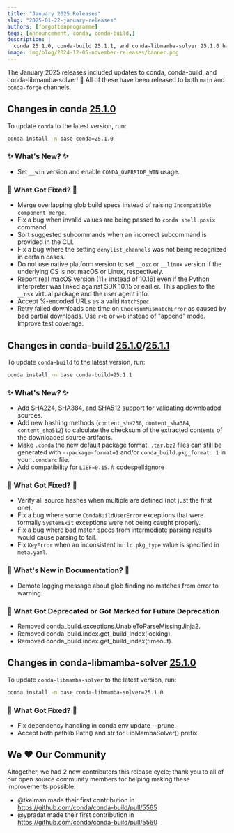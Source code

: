 ```yaml
---
title: "January 2025 Releases"
slug: "2025-01-22-january-releases"
authors: [forgottenprogramme]
tags: [announcement, conda, conda-build,]
description: |
  conda 25.1.0, conda-build 25.1.1, and conda-libmamba-solver 25.1.0 have been released! 🎉
image: img/blog/2024-12-05-november-releases/banner.png
---
```


The January 2025 releases included updates to conda, conda-build, and conda-libmamba-solver! 🎉 All of these have been released to both `main` and `conda-forge` channels.

<!-- truncate -->

## Changes in conda [25.1.0](https://github.com/conda/conda/releases/tag/25.1.0)

To update `conda` to the latest version, run:

```bash
conda install -n base conda=25.1.0
```

### ✨ What's New? ✨
- Set `__win` version and enable `CONDA_OVERRIDE_WIN` usage.

### 🔧 What Got Fixed? 🔧

- Merge overlapping glob build specs instead of raising `Incompatible component merge`.
- Fix a bug when invalid values are being passed to `conda shell.posix` command.
- Sort suggested subcommands when an incorrect subcommand is provided in the CLI.
- Fix a bug where the setting `denylist_channels` was not being recognized in certain cases.
- Do not use native platform version to set `__osx` or `__linux` version if the underlying OS is not macOS or Linux, respectively.
- Report real macOS version (11+ instead of 10.16) even if the Python interpreter was linked against SDK 10.15 or earlier. This applies to the `__osx` virtual package and the user agent info.
- Accept %-encoded URLs as a valid `MatchSpec`.
- Retry failed downloads one time on `ChecksumMismatchError` as caused by bad
  partial downloads. Use `r+b` or `w+b` instead of "append" mode. Improve test
  coverage.

## Changes in conda-build [25.1.0](https://github.com/conda/conda-build/releases/tag/25.1.0)/[25.1.1](https://github.com/conda/conda-build/releases/tag/25.1.1)

To update `conda-build` to the latest version, run:

```bash
conda install -n base conda-build=25.1.1
```

### ✨ What's New? ✨

- Add SHA224, SHA384, and SHA512 support for validating downloaded sources.
- Add new hashing methods (`content_sha256`, `content_sha384`, `content_sha512`) to calculate the
  checksum of the extracted contents of the downloaded source artifacts.
- Make `.conda` the new default package format. `.tar.bz2` files can still be generated with `--package-format=1` and/or `conda_build.pkg_format: 1` in your `.condarc` file.
- Add compatibility for `LIEF=0.15`. # codespell:ignore

### 🔧 What Got Fixed? 🔧

- Verify all source hashes when multiple are defined (not just the first one).
- Fix a bug where some ``CondaBuildUserError`` exceptions that were formally ``SystemExit`` exceptions
  were not being caught properly.
- Fix a bug where bad match specs from intermediate parsing results would cause parsing to fail.
- Fix `KeyError` when an inconsistent `build.pkg_type` value is specified in `meta.yaml`.

### 📄 What's New in Documentation? 📄

- Demote logging message about glob finding no matches from error to warning.

### 🌅 What Got Deprecated or Got Marked for Future Deprecation

- Removed conda_build.exceptions.UnableToParseMissingJinja2.
- Removed conda_build.index.get_build_index(locking).
- Removed conda_build.index.get_build_index(timeout).

## Changes in conda-libmamba-solver [25.1.0](https://github.com/conda/conda-libmamba-solver/releases/tag/25.1.0)

To update `conda-libmamba-solver` to the latest version, run:

```bash
conda install -n base conda-libmamba-solver=25.1.0
```

### 🔧 What Got Fixed? 🔧

- Fix dependency handling in conda env update --prune.
- Accept both pathlib.Path() and str for LibMambaSolver() prefix.

## We ❤️ Our Community

Altogether, we had 2 new contributors this release cycle; thank you to all of our open source community members for helping making these improvements possible.

- @tkelman made their first contribution in https://github.com/conda/conda-build/pull/5565
- @ypradat made their first contribution in https://github.com/conda/conda-build/pull/5560
